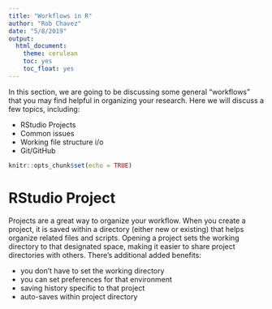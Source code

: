```yaml
---
title: "Workflows in R"
author: "Rob Chavez"
date: "5/8/2019"
output: 
  html_document: 
    theme: cerulean
    toc: yes
    toc_float: yes
---
```


In this section, we are going to be discussing some general "workflows" that you may find helpful in organizing your research. Here we will discuss a few topics, including:

* RStudio Projects
* Common issues
* Working file structure i/o
* Git/GitHub




```r
knitr::opts_chunk$set(echo = TRUE)
```

# RStudio Project

Projects are a great way to organize your workflow. When you create a project, it is saved within a directory (either new or existing) that helps organize related files and scripts. Opening a project sets the working directory to that designated space, making it easier to share project directories with others. There’s additional added benefits:

* you don't have to set the working directory
* you can set preferences for that environment
* saving history specific to that project
* auto-saves within project directory